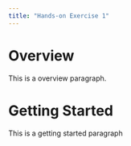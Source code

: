 ```yaml
---
title: "Hands-on Exercise 1"
---
```


# Overview

This is a overview paragraph.

# Getting Started

This is a getting started paragraph
